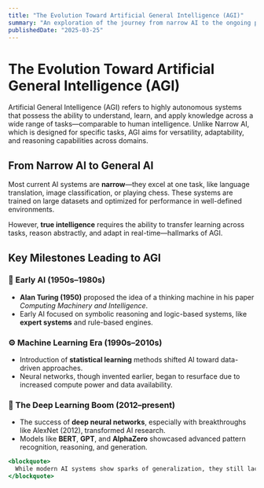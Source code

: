 ```yaml
---
title: "The Evolution Toward Artificial General Intelligence (AGI)"
summary: "An exploration of the journey from narrow AI to the ongoing pursuit of Artificial General Intelligence, including breakthroughs, challenges, and future perspectives."
publishedDate: "2025-03-25"
---
```


# The Evolution Toward Artificial General Intelligence (AGI)

Artificial General Intelligence (AGI) refers to highly autonomous systems that possess the ability to understand, learn, and apply knowledge across a wide range of tasks—comparable to human intelligence. Unlike Narrow AI, which is designed for specific tasks, AGI aims for versatility, adaptability, and reasoning capabilities across domains.

## From Narrow AI to General AI

Most current AI systems are **narrow**—they excel at one task, like language translation, image classification, or playing chess. These systems are trained on large datasets and optimized for performance in well-defined environments.

However, **true intelligence** requires the ability to transfer learning across tasks, reason abstractly, and adapt in real-time—hallmarks of AGI.

## Key Milestones Leading to AGI

### 🧠 Early AI (1950s–1980s)

- **Alan Turing (1950)** proposed the idea of a thinking machine in his paper *Computing Machinery and Intelligence*.
- Early AI focused on symbolic reasoning and logic-based systems, like **expert systems** and rule-based engines.

### ⚙️ Machine Learning Era (1990s–2010s)

- Introduction of **statistical learning** methods shifted AI toward data-driven approaches.
- Neural networks, though invented earlier, began to resurface due to increased compute power and data availability.

### 🚀 The Deep Learning Boom (2012–present)

- The success of **deep neural networks**, especially with breakthroughs like AlexNet (2012), transformed AI research.
- Models like **BERT**, **GPT**, and **AlphaZero** showcased advanced pattern recognition, reasoning, and generation.

```jsx
<blockquote>
  While modern AI systems show sparks of generalization, they still lack true self-awareness, common sense, and deep reasoning.
</blockquote>
